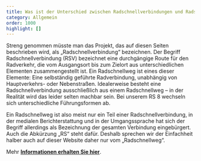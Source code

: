 ```yaml
---
title: Was ist der Unterschied zwischen Radschnellverbindungen und Radschnellwegen?
category: Allgemein
order: 1000
highlight: []
---
```

Streng genommen müsste man das Projekt, das auf diesen Seiten beschrieben wird, als „Radschnellverbindung“ bezeichnen. Der Begriff Radschnellverbindung (RSV) bezeichnet eine durchgängige Route für den Radverkehr, die vom Ausgangsort bis zum Zielort aus unterschiedlichen Elementen zusammengestellt ist. Ein Radschnellweg ist eines dieser Elemente: Eine selbständig geführte Radverbindung, unabhängig von Hauptverkehrs- oder Nebenstraßen. Idealerweise besteht eine Radschnellverbindung ausschließlich aus einem Radschnellweg – in der Realität wird das leider selten machbar sein. Bei unserem RS 8 wechseln sich unterschiedliche Führungsformen ab.

Ein Radschnellweg ist also meist nur ein Teil einer Radschnellverbindung, in der medialen Berichterstattung und in der Umgangssprache hat sich der Begriff allerdings als Bezeichnung der gesamten Verbindung eingebürgert. Auch die Abkürzung „RS“ steht dafür. Deshalb sprechen wir der Einfachheit halber auch auf dieser Website daher nur vom „Radschnellweg“.

Mehr [**Informationen erhalten Sie hier**](https://www.aktivmobil-bw.de/fileadmin/user_upload_fahrradlandbw/1_Radverkehr_in_BW/i_Radschnellverbindungen/Faktenblatt_RSV_02_VCD.pdf).
